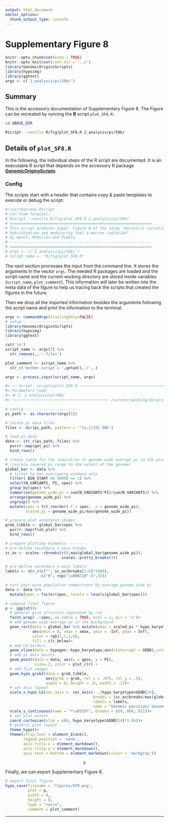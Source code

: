 ```yaml
---
output: html_document
editor_options:
  chunk_output_type: console
---
```

# Supplementary Figure 8

```r
knitr::opts_chunk$set(echo = TRUE)
knitr::opts_knit$set(root.dir = '../')
library(GenomicOriginsScripts)
library(hypoimg)
library(ggtext)
args <- c('2_analysis/pi/50k/')
```

## Summary

This is the accessory documentation of Supplementary Figure 8.
The Figure can be recreated by running the **R** script `plot_SF8.R`:

```sh
cd $BASE_DIR

Rscript --vanilla R/fig/plot_SF8.R 2_analysis/pi/50k/

```

## Details of `plot_SF8.R`

In the following, the individual steps of the R script are documented.
It is an executable R script that depends on the accessory R package [**GenomicOriginsScripts**](https://k-hench.github.io/GenomicOriginsScripts).

### Config

The scripts start with a header that contains copy & paste templates to execute or debug the script:

```r
#!/usr/bin/env Rscript
# run from terminal:
# Rscript --vanilla R/fig/plot_SF8.R 2_analysis/pi/50k/
# ===============================================================
# This script produces Suppl. Figure 8 of the study "Ancestral variation,
# hybridization and modularity fuel a marine radiation"
# by Hench, McMillan and Puebla
# ---------------------------------------------------------------
# ===============================================================
# args <- c('2_analysis/pi/50k/')
# script_name <- "R/fig/plot_SF8.R"
```

The next section processes the input from the command line.
It stores the arguments in the vector `args`.
The needed R packages are loaded and the script name and the current working directory are stored inside variables (`script_name`, `plot_comment`).
This information will later be written into the meta data of the figure to help us tracing back the scripts that created the figures in the future.

Then we drop all the imported information besides the arguments following the script name and print the information to the terminal.

```r
args <- commandArgs(trailingOnly=FALSE)
# setup -----------------------
library(GenomicOriginsScripts)
library(hypoimg)
library(ggtext)

cat('\n')
script_name <- args[5] %>%
  str_remove(.,'--file=')

plot_comment <- script_name %>%
  str_c('mother-script = ',getwd(),'/',.)

args <- process_input(script_name, args)
```

```r
#> ── Script: scripts/plot_SF8.R ────────────────────────────────────────────
#> Parameters read:
#> ★ 1: 2_analysis/pi/50k/
#> ─────────────────────────────────────────── /current/working/directory ──
```

```r
# config -----------------------
pi_path <- as.character(args[1])
```


```r
# locate pi data files
files <- dir(pi_path, pattern = '^[a-z]{6}.50k')
```


```r
# load pi data
data <- str_c(pi_path, files) %>%
  purrr::map(get_pi) %>%
  bind_rows()
```


```r
# create table for the indication of genome wide average pi in the plot background
# (rescale covered pi range to the extent of the genome)
global_bar <- data %>%
  # filter to non-overlaping windows only
  filter( BIN_START %% 50000 == 1) %>%
  select(N_VARIANTS, PI, spec) %>%
  group_by(spec) %>%
  summarise(genome_wide_pi = sum(N_VARIANTS*PI)/sum(N_VARIANTS)) %>%
  arrange(genome_wide_pi) %>%
  ungroup() %>%
  mutate(spec = fct_reorder(.f = spec, .x = genome_wide_pi),
         scaled_pi = genome_wide_pi/max(genome_wide_pi))
```


```r
# prepare plot annotaton images
grob_tibble <- global_bar$spec %>%
  purrr::map(fish_plot) %>%
  bind_rows()
```


```r
# prepare plotting elements --------
# pre-define secondary x-axis breaks
sc_ax <- scales::cbreaks(c(0,max(global_bar$genome_wide_pi)),
                         scales::pretty_breaks(4))

# pre-define secondary x-axis labels
labels <- str_c(c("", sc_ax$breaks[2:6]*1000),
                c("0", rep("\u00B710^-3",5)))
```


```r
# sort pair-wise population comparisons by average genome wide pi
data <- data %>%
  mutate(spec = factor(spec, levels = levels(global_bar$spec)))
```


```r
# compose final figure
p <- ggplot()+
  # general plot structure separated by run
  facet_wrap( .~spec, as.table = TRUE, ncol = 1, dir = 'v')+
  # add genome wide average pi in the background
  geom_rect(data = global_bar %>% mutate(xmax = scaled_pi * hypo_karyotype$GEND[24]),
            aes(xmin = 0, xmax = xmax, ymin = -Inf, ymax = Inf),
            color = rgb(1,1,1,0),
            fill = clr_below)+
  # add LG borders
  geom_vline(data = hypogen::hypo_karyotype,aes(xintercept = GEND),color = hypo_clr_lg)+
  # add pi data points
  geom_point(data = data, aes(x = gpos, y = PI),
             size=.2, color = plot_clr) +
  # add fish images
  geom_hypo_grob2(data = grob_tibble,
                  aes(grob = grob, rel_x = .975, rel_y = .5),
                  angle = 0, height = .8, width = .12)+
  # set axis layout
  scale_x_hypo_LG(sec.axis =  sec_axis(~ ./hypo_karyotype$GEND[24],
                                       breaks = (sc_ax$breaks/max(global_bar$genome_wide_pi)),
                                       labels = labels,
                                       name = "Genomic position/ Genome wide *\u03C0*"))+
  scale_y_continuous(name = "*\u03C0*", breaks = c(0,.006,.012))+
  # set plot extent
  coord_cartesian(xlim = c(0, hypo_karyotype$GEND[24]*1.06))+
  # general plot layout
  theme_hypo()+
  theme(strip.text = element_blank(),
        legend.position = 'none',
        axis.title.x = element_markdown(),
        axis.title.y = element_markdown(),
        axis.text.x.bottom = element_markdown(colour = 'darkgray'))
```

<center>
```r
p
```
</center>

Finally, we can export Supplementary Figure 8.

```r
# export final figure
hypo_save(filename = 'figures/SF8.png',
          plot = p,
          width = 8,
          height = 8,
          type = "cairo",
          comment = plot_comment)
```

---
